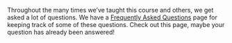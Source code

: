 Throughout the many times we've taught this course and others, we
get asked a lot of questions. We have a [Frequently Asked
Questions](https://guides.rostools.org/faq) page for keeping track of
some of these questions. Check out this page, maybe your question has
already been answered!
